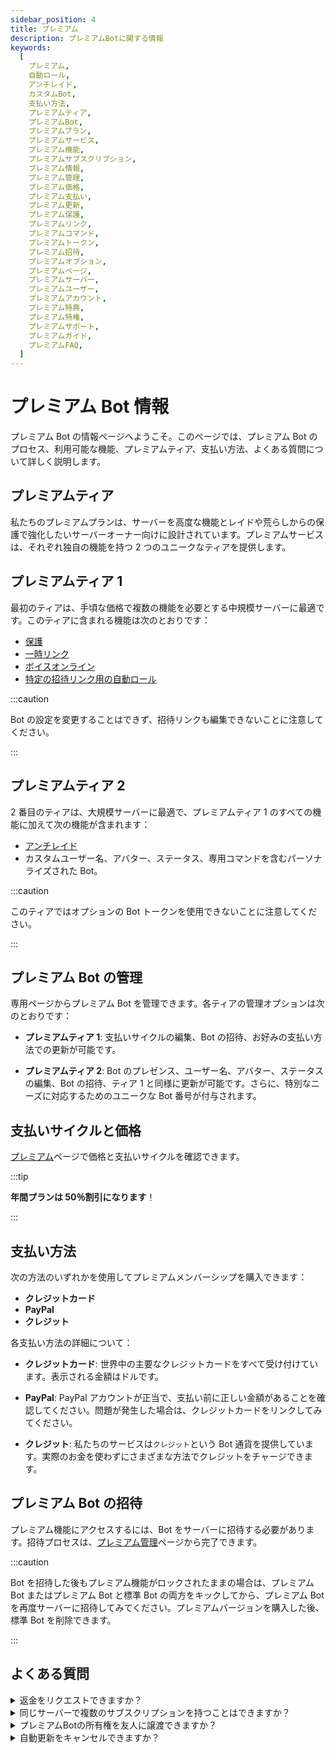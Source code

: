 ```yaml
---
sidebar_position: 4
title: プレミアム
description: プレミアムBotに関する情報
keywords:
  [
    プレミアム,
    自動ロール,
    アンチレイド,
    カスタムBot,
    支払い方法,
    プレミアムティア,
    プレミアムBot,
    プレミアムプラン,
    プレミアムサービス,
    プレミアム機能,
    プレミアムサブスクリプション,
    プレミアム情報,
    プレミアム管理,
    プレミアム価格,
    プレミアム支払い,
    プレミアム更新,
    プレミアム保護,
    プレミアムリンク,
    プレミアムコマンド,
    プレミアムトークン,
    プレミアム招待,
    プレミアムオプション,
    プレミアムページ,
    プレミアムサーバー,
    プレミアムユーザー,
    プレミアムアカウント,
    プレミアム特典,
    プレミアム特権,
    プレミアムサポート,
    プレミアムガイド,
    プレミアムFAQ,
  ]
---
```


# プレミアム Bot 情報

プレミアム Bot の情報ページへようこそ。このページでは、プレミアム Bot のプロセス、利用可能な機能、プレミアムティア、支払い方法、よくある質問について詳しく説明します。

## プレミアムティア

私たちのプレミアムプランは、サーバーを高度な機能とレイドや荒らしからの保護で強化したいサーバーオーナー向けに設計されています。プレミアムサービスは、それぞれ独自の機能を持つ 2 つのユニークなティアを提供します。

## プレミアムティア 1

最初のティアは、手頃な価格で複数の機能を必要とする中規模サーバーに最適です。このティアに含まれる機能は次のとおりです：

- [保護](/modules/vip_protection.mdx)
- [一時リンク](/modules/temp_link.mdx)
- [ボイスオンライン](/modules/voice_online.mdx)
- [特定の招待リンク用の自動ロール](/modules/auto_role.mdx)

:::caution

Bot の設定を変更することはできず、招待リンクも編集できないことに注意してください。

:::

## プレミアムティア 2

2 番目のティアは、大規模サーバーに最適で、プレミアムティア 1 のすべての機能に加えて次の機能が含まれます：

- [アンチレイド](/modules/anti_raid.mdx)
- カスタムユーザー名、アバター、ステータス、専用コマンドを含むパーソナライズされた Bot。

:::caution

このティアではオプションの Bot トークンを使用できないことに注意してください。

:::

## プレミアム Bot の管理

専用ページからプレミアム Bot を管理できます。各ティアの管理オプションは次のとおりです：

- **プレミアムティア 1**: 支払いサイクルの編集、Bot の招待、お好みの支払い方法での更新が可能です。

- **プレミアムティア 2**: Bot のプレゼンス、ユーザー名、アバター、ステータスの編集、Bot の招待、ティア 1 と同様に更新が可能です。さらに、特別なニーズに対応するためのユニークな Bot 番号が付与されます。

## 支払いサイクルと価格

[プレミアム](https://vTime.io/premium)ページで価格と支払いサイクルを確認できます。

:::tip

**年間プランは 50％割引になります**！

:::

## 支払い方法

次の方法のいずれかを使用してプレミアムメンバーシップを購入できます：

- **クレジットカード**
- **PayPal**
- **クレジット**

各支払い方法の詳細について：

- ****クレジットカード****: 世界中の主要なクレジットカードをすべて受け付けています。表示される金額はドルです。

- ****PayPal****: PayPal アカウントが正当で、支払い前に正しい金額があることを確認してください。問題が発生した場合は、クレジットカードをリンクしてみてください。

- ****クレジット****: 私たちのサービスは`クレジット`という Bot 通貨を提供しています。実際のお金を使わずにさまざまな方法でクレジットをチャージできます。

## プレミアム Bot の招待

プレミアム機能にアクセスするには、Bot をサーバーに招待する必要があります。招待プロセスは、[プレミアム管理](https://vTime.io/premium/manage)ページから完了できます。

:::caution

Bot を招待した後もプレミアム機能がロックされたままの場合は、プレミアム Bot またはプレミアム Bot と標準 Bot の両方をキックしてから、プレミアム Bot を再度サーバーに招待してみてください。プレミアムバージョンを購入した後、標準 Bot を削除できます。

:::

## よくある質問

<details>
<summary>返金をリクエストできますか？</summary>

はい、できます。ただし、返金ポリシーを確認し、購入日から 7 日以内に合理的な理由で返金をリクエストする必要があります。

</details>

<details>

<summary>
  同じサーバーで複数のサブスクリプションを持つことはできますか？
</summary>

いいえ、サーバーごとに 1 つのプレミアム Bot しか持てません。

</details>

<details>

<summary>プレミアムBotの所有権を友人に譲渡できますか？</summary>

はい、できます！ただし、これは`ティア2`プランに限定されます。

</details>

<details>

<summary>自動更新をキャンセルできますか？</summary>

はい、できます！プレミアム管理ページからキャンセルをクリックしてください。

</details>

